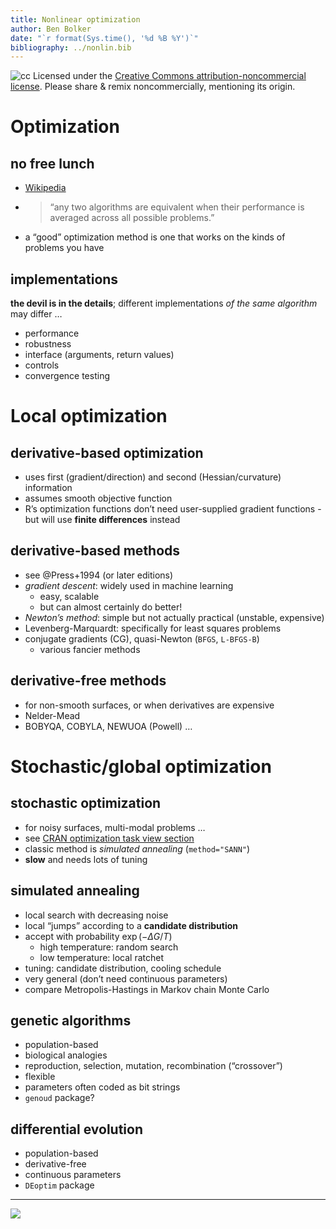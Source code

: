 ```yaml
---
title: Nonlinear optimization
author: Ben Bolker
date: "`r format(Sys.time(), '%d %B %Y')`"
bibliography: ../nonlin.bib
---
```


![cc](pix/cc-attrib-nc.png)
Licensed under the 
[Creative Commons attribution-noncommercial license](http://creativecommons.org/licenses/by-nc/3.0/).
Please share \& remix noncommercially, mentioning its origin.

# Optimization

## no free lunch

- [Wikipedia](https://en.wikipedia.org/wiki/No_free_lunch_in_search_and_optimization)
- > "any two algorithms are equivalent when their performance is averaged across all possible problems."
- a "good" optimization method is one that works on the kinds of problems you have

## implementations

**the devil is in the details**; different implementations *of the same algorithm* may differ ...

- performance
- robustness
- interface (arguments, return values)
- controls
- convergence testing

# Local optimization

## derivative-based optimization

- uses first (gradient/direction) and second (Hessian/curvature) information
- assumes smooth objective function
- R's optimization functions don't need user-supplied gradient functions - but will use **finite differences** instead

## derivative-based methods

- see @Press+1994 (or later editions)
- *gradient descent*: widely used in machine learning
    - easy, scalable
	- but can almost certainly do better!
- *Newton's method*: simple but not actually practical (unstable, expensive)	
- Levenberg-Marquardt: specifically for least squares problems	
- conjugate gradients (CG), quasi-Newton (`BFGS`, `L-BFGS-B`)
    - various fancier methods

## derivative-free methods

- for non-smooth surfaces, or when derivatives are expensive
- Nelder-Mead
- BOBYQA, COBYLA, NEWUOA (Powell) ...

# Stochastic/global optimization

## stochastic optimization

- for noisy surfaces, multi-modal problems ...
- see [CRAN optimization task view section](https://cran.r-project.org/web/views/Optimization.html#global-and-stochastic-optimization)
- classic method is *simulated annealing* (`method="SANN"`)
- **slow** and needs lots of tuning

## simulated annealing

- local search with decreasing noise
- local "jumps" according to a **candidate distribution**
- accept with probability $\exp(-\Delta G/T)$
    - high temperature: random search
	- low temperature: local ratchet
- tuning: candidate distribution, cooling schedule
- very general (don't need continuous parameters)
- compare Metropolis-Hastings in Markov chain Monte Carlo

## genetic algorithms

- population-based
- biological analogies
- reproduction, selection, mutation, recombination ("crossover")
- flexible
- parameters often coded as bit strings
- `genoud` package?

## differential evolution

- population-based
- derivative-free
- continuous parameters
- `DEoptim` package

---

![](pix/ugly2.png)

